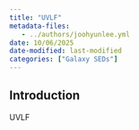 ```yaml
---
title: "UVLF"
metadata-files: 
   - ../authors/joohyunlee.yml
date: 10/06/2025
date-modified: last-modified
categories: ["Galaxy SEDs"]
---
```


## Introduction

UVLF
